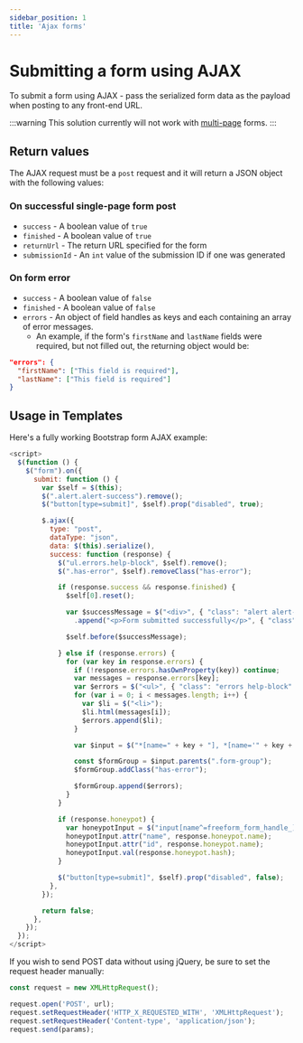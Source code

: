 ```yaml
---
sidebar_position: 1
title: 'Ajax forms'
---
```


# Submitting a form using AJAX

To submit a form using AJAX - pass the serialized form data as the payload when posting to any front-end URL.

:::warning
This solution currently will not work with [multi-page](../../forms/multi-page-forms.mdx) forms.
:::

## Return values

The AJAX request must be a `post` request and it will return a JSON object with the following values:

### On successful single-page form post

- `success` - A boolean value of `true`
- `finished` - A boolean value of `true`
- `returnUrl` - The return URL specified for the form
- `submissionId` - An `int` value of the submission ID if one was generated

### On form error

- `success` - A boolean value of `false`
- `finished` - A boolean value of `false`
- `errors` - An object of field handles as keys and each containing an array of error messages.
  - An example, if the form's `firstName` and `lastName` fields were required, but not filled out, the returning object would be:

```json
"errors": {
  "firstName": ["This field is required"],
  "lastName": ["This field is required"]
}
```

## Usage in Templates

Here's a fully working Bootstrap form AJAX example:

```js showLineNumbers
<script>
  $(function () {
    $("form").on({
      submit: function () {
        var $self = $(this);
        $(".alert.alert-success").remove();
        $("button[type=submit]", $self).prop("disabled", true);

        $.ajax({
          type: "post",
          dataType: "json",
          data: $(this).serialize(),
          success: function (response) {
            $("ul.errors.help-block", $self).remove();
            $(".has-error", $self).removeClass("has-error");

            if (response.success && response.finished) {
              $self[0].reset();

              var $successMessage = $("<div>", { "class": "alert alert-success" })
                .append("<p>Form submitted successfully</p>", { "class": "lead" });

              $self.before($successMessage);

            } else if (response.errors) {
              for (var key in response.errors) {
                if (!response.errors.hasOwnProperty(key)) continue;
                var messages = response.errors[key];
                var $errors = $("<ul>", { "class": "errors help-block" });
                for (var i = 0; i < messages.length; i++) {
                  var $li = $("<li>");
                  $li.html(messages[i]);
                  $errors.append($li);
                }

                var $input = $("*[name=" + key + "], *[name='" + key + "[]']");

                const $formGroup = $input.parents(".form-group");
                $formGroup.addClass("has-error");

                $formGroup.append($errors);
              }
            }

            if (response.honeypot) {
              var honeypotInput = $("input[name^=freeform_form_handle_]", $self);
              honeypotInput.attr("name", response.honeypot.name);
              honeypotInput.attr("id", response.honeypot.name);
              honeypotInput.val(response.honeypot.hash);
            }

            $("button[type=submit]", $self).prop("disabled", false);
          },
        });

        return false;
      },
    });
  });
</script>
```

If you wish to send POST data without using jQuery, be sure to set the request header manually:

```js showLineNumbers
const request = new XMLHttpRequest();

request.open('POST', url);
request.setRequestHeader('HTTP_X_REQUESTED_WITH', 'XMLHttpRequest');
request.setRequestHeader('Content-type', 'application/json');
request.send(params);
```
